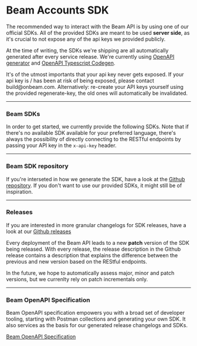 
# Beam Accounts SDK

The recommended way to interact with the Beam API is by using one of our official SDKs. All of the provided SDKs are meant to be used **server side**, as it's crucial to not expose any of the api keys we provided publicly.

At the time of writing, the SDKs we're shipping are all automatically generated after every service release. We're currently using [OpenAPI generator](https://openapi-generator.tech/) and [OpenAPI Typescript Codegen](https://www.npmjs.com/package/openapi-typescript-codegen).

<Callout emoji="⚠️">
  It's of the utmost importants that your api key never gets exposed. If your
  api key is / has been at risk of being exposed, please contact
  build@onbeam.com. Alternatively: re-create your API keys yourself using the
  provided regenerate-key, the old ones will automatically be invalidated.
</Callout>

---

### Beam SDKs

In order to get started, we currently provide the following SDKs. Note that if there's no available SDK available for your preferred language, there's always the possibility of directly connecting to the RESTful endpoints by passing your API key in the `x-api-key` header.

<Cards>
  <Card
    icon="✅ "
    title="Node.js (Typescript)"
    href="https://www.npmjs.com/package/@onbeam/node"
  />
  <Card
    icon="✅ "
    title="C# (NuGet)"
    href="https://www.nuget.org/packages/Beam"
  />
</Cards>

---

### Beam SDK repository

If you're interseted in how we generate the SDK, have a look at the [Github repository](https://github.com/Merit-Circle/beam-sdk). If you don't want to use our provided SDKs, it might still be of inspiration.

---

### Releases

If you are interested in more granular changelogs for SDK releases, have a look at our [Github releases](https://github.com/Merit-Circle/beam-sdk/releases)

Every deployment of the Beam API leads to a new **patch** version of the SDK being released. With every release, the release description in the Github release contains a description that explains the difference between the previous and new version based on the REStful endpoints.

In the future, we hope to automatically assess major, minor and patch versions, but we currenlty rely on patch incrementals only.

---

### Beam OpenAPI Specification

Beam OpenAPI specification empowers you with a broad set of developer tooling, starting with Postman collections and generating your own SDK. It also services as the basis for our generated release changelogs and SDKs.

[Beam OpenAPI Specification](https://api.testnet.onbeam.com/api/game-json)
